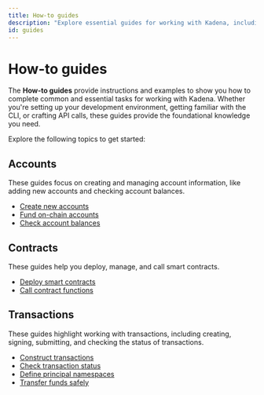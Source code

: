 ```yaml
---
title: How-to guides
description: "Explore essential guides for working with Kadena, including setting up Devnet, using Kadena CLI, and crafting API calls."
id: guides
---
```


# How-to guides

The **How-to guides** provide instructions and examples to show you how to complete common and essential tasks for working with Kadena.
Whether you're setting up your development environment, getting familiar with the CLI, or crafting API calls, these guides provide the foundational knowledge you need.

Explore the following topics to get started:

## Accounts

These guides focus on creating and managing account information, like adding new accounts and checking account balances.

- [Create new accounts](/guides/accounts/howto-create-accounts)
- [Fund on-chain accounts](/guides/accounts/howto-fund-accounts)
- [Check account balances](/guides/accounts/howto-get-balances)

## Contracts

These guides help you deploy, manage, and call smart contracts.

- [Deploy smart contracts](/guides/contracts/howto-deploy-contracts)
- [Call contract functions](/guides/contracts/howto-call-functions)

## Transactions

These guides highlight working with transactions, including creating, signing, submitting, and checking the status of transactions.

- [Construct transactions](/guides/transactions/howto-construct-tx)
- [Check transaction status](/guides/transactions/howto-check-tx-status)
- [Define principal namespaces](/guides/transactions/howto-namespace-tx)
- [Transfer funds safely](/guides/transactions/howto-safe-transfers)
